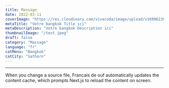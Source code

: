 ```yaml
---
title: Massage
date: 2022-03-11
coverImage: "https://res.cloudinary.com/vivacoda/image/upload/v1690623033/ElevaSeo/idea-removebg.webp"
metaTitle: "Votre bangkok Title ici"
metaDescription: "Votre bangkok Description ici"
thumbnailImage: "/test.jpeg"
draft: false
category: "Massage"
language: "fr"
catMenu: "Bangkok"
catCity: "Sathorn"
---
```


---

When you change a source file, Francais de ouf automatically updates the content cache, which prompts Next.js to reload the content on screen.
